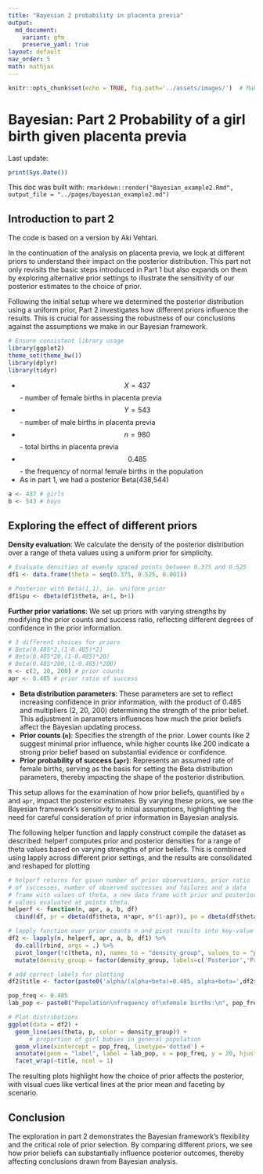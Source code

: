 ```yaml
---
title: "Bayesian 2 probability in placenta previa"
output:
  md_document:
    variant: gfm
    preserve_yaml: true
layout: default
nav_order: 5
math: mathjax
---
```


```r
knitr::opts_chunk$set(echo = TRUE, fig.path='../assets/images/')  # Make sure this path is correct
```

# Bayesian: Part 2 Probability of a girl birth given placenta previa

Last update:
```r
print(Sys.Date())
```

This doc was built with: `rmarkdown::render("Bayesian_example2.Rmd", output_file = "../pages/bayesian_example2.md")`

## Introduction to part 2

The code is based on a version by Aki Vehtari. 

In the continuation of the analysis on placenta previa, we look at different priors to understand their impact on the posterior distribution. This part not only revisits the basic steps introduced in Part 1 but also expands on them by exploring alternative prior settings to illustrate the sensitivity of our posterior estimates to the choice of prior.

Following the initial setup where we determined the posterior distribution using a uniform prior, Part 2 investigates how different priors influence the results. This is crucial for assessing the robustness of our conclusions against the assumptions we make in our Bayesian framework.

```r

# Ensure consistent library usage
library(ggplot2)
theme_set(theme_bw())
library(dplyr)
library(tidyr)
```

* $$X = 437$$ - number of female births in placenta previa
* $$Y = 543$$ - number of male births in placenta previa
* $$n = 980$$ - total births in placenta previa
* $$0.485$$ - the frequency of normal female births in the population
* As in part 1, we had a posterior Beta(438,544)

```r
a <- 437 # girls
b <- 543 # boys
```

## Exploring the effect of different priors

**Density evaluation**: We calculate the density of the posterior distribution over a range of theta values using a uniform prior for simplicity.

```r
# Evaluate densities at evenly spaced points between 0.375 and 0.525
df1 <- data.frame(theta = seq(0.375, 0.525, 0.001))

# Posterior with Beta(1,1), ie. uniform prior
df1$pu <- dbeta(df1$theta, a+1, b+1)
```

**Further prior variations**: We set up priors with varying strengths by modifying the prior counts and success ratio, reflecting different degrees of confidence in the prior information.

```r
# 3 different choices for priors
# Beta(0.485*2,(1-0.485)*2)
# Beta(0.485*20,(1-0.485)*20)
# Beta(0.485*200,(1-0.485)*200)
n <- c(2, 20, 200) # prior counts
apr <- 0.485 # prior ratio of success
```

- **Beta distribution parameters**: These parameters are set to reflect increasing confidence in prior information, with the product of 0.485 and multipliers (2, 20, 200) determining the strength of the prior belief. This adjustment in parameters influences how much the prior beliefs affect the Bayesian updating process.
- **Prior counts (`n`)**: Specifies the strength of the prior. Lower counts like 2 suggest minimal prior influence, while higher counts like 200 indicate a strong prior belief based on substantial evidence or confidence.
- **Prior probability of success (`apr`)**: Represents an assumed rate of female births, serving as the basis for setting the Beta distribution parameters, thereby impacting the shape of the posterior distribution.

This setup allows for the examination of how prior beliefs, quantified by `n` and `apr`, impact the posterior estimates. By varying these priors, we see the Bayesian framework's sensitivity to initial assumptions, highlighting the need for careful consideration of prior information in Bayesian analysis.

The following helper function and lapply construct compile the dataset as described: helperf computes prior and posterior densities for a range of theta values based on varying strengths of prior beliefs. This is combined using lapply across different prior settings, and the results are consolidated and reshaped for plotting

```r
# helperf returns for given number of prior observations, prior ratio
# of successes, number of observed successes and failures and a data
# frame with values of theta, a new data frame with prior and posterior
# values evaluated at points theta.
helperf <- function(n, apr, a, b, df)
  cbind(df, pr = dbeta(df$theta, n*apr, n*(1-apr)), po = dbeta(df$theta, n*apr + a, n*(1-apr) + b), n = n)

# lapply function over prior counts n and pivot results into key-value pairs.
df2 <- lapply(n, helperf, apr, a, b, df1) %>%
  do.call(rbind, args = .) %>%
  pivot_longer(!c(theta, n), names_to = "density_group", values_to = "p") %>%
  mutate(density_group = factor(density_group, labels=c('Posterior','Prior','Posterior with unif prior')))

# add correct labels for plotting
df2$title <- factor(paste0('alpha/(alpha+beta)=0.485, alpha+beta=',df2$n))
```

```r
pop_freq <- 0.485
lab_pop <- paste0("Population\nfrequency of\nfemale births:\n", pop_freq)
```

```r
# Plot distributions
ggplot(data = df2) +
  geom_line(aes(theta, p, color = density_group)) +
	  # proportion of girl babies in general population
  geom_vline(xintercept = pop_freq, linetype='dotted') +
  annotate(geom = "label", label = lab_pop, x = pop_freq, y = 20, hjust = 0, fill = "white",  alpha = 0.5, size =2) +
  facet_wrap(~title, ncol = 1)

```

The resulting plots highlight how the choice of prior affects the posterior, with visual cues like vertical lines at the prior mean and faceting by scenario.

## Conclusion

The exploration in part 2 demonstrates the Bayesian framework's flexibility and the critical role of prior selection. By comparing different priors, we see how prior beliefs can substantially influence posterior outcomes, thereby affecting conclusions drawn from Bayesian analysis.
